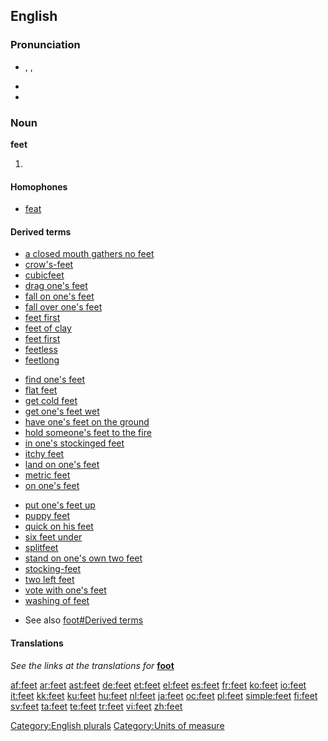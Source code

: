 ==English==

{{rank|2|open|therefore|327|feet|lay|along|four}}

===Pronunciation===
* {{enPR|fēt}}, {{IPA|/fiːt/}}, {{SAMPA|/fi:t/}}
* {{audio|en-us-feet.ogg|Audio (US)}}
* {{rhymes|iːt}}

===Noun===
'''feet'''

# {{irregular plural of|foot}}

====Homophones====
* [[feat]]

====Derived terms====
{{rel-top3|Terms derived from the plural noun ''feet''}}
* [[a closed mouth gathers no feet]]
* [[crow's-feet]]
* [[cubicfeet]]
* [[drag one's feet]]
* [[fall on one's feet]]
* [[fall over one's feet]]
* [[feet first]]
* [[feet of clay]]
* [[feet first]]
* [[feetless]]
* [[feetlong]]
{{rel-mid3}}
* [[find one's feet]]
* [[flat feet]]
* [[get cold feet]]
* [[get one's feet wet]]
* [[have one's feet on the ground]]
* [[hold someone's feet to the fire]]
* [[in one's stockinged feet]]
* [[itchy feet]]
* [[land on one's feet]]
* [[metric feet]]
* [[on one's feet]]
{{rel-mid3}}
* [[put one's feet up]]
* [[puppy feet]]
* [[quick on his feet]]
* [[six feet under]]
* [[splitfeet]]
* [[stand on one's own two feet]]
* [[stocking-feet]]
* [[two left feet]]
* [[vote with one's feet]]
* [[washing of feet]]
{{rel-bottom}}

* See also [[foot#Derived terms]]

====Translations====
''See the links at the translations for'' '''[[foot]]'''
<!--Note: we don't give translations of inflected forms as these can vary with sense. They should be given at the foreign words (eg, French translations of "foot" can be found by following the links in the French entries of the translation tables at "foot") so information is not duplicated, thereby avoiding inconsistent information when changes are made to one copy but not to the other-->

[[Category:English plurals]]
[[Category:Units of measure]]

[[af:feet]]
[[ar:feet]]
[[ast:feet]]
[[de:feet]]
[[et:feet]]
[[el:feet]]
[[es:feet]]
[[fr:feet]]
[[ko:feet]]
[[io:feet]]
[[it:feet]]
[[kk:feet]]
[[ku:feet]]
[[hu:feet]]
[[nl:feet]]
[[ja:feet]]
[[oc:feet]]
[[pl:feet]]
[[simple:feet]]
[[fi:feet]]
[[sv:feet]]
[[ta:feet]]
[[te:feet]]
[[tr:feet]]
[[vi:feet]]
[[zh:feet]]